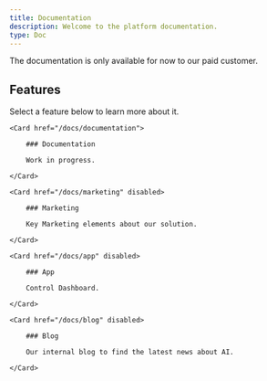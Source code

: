 ```yaml
---
title: Documentation
description: Welcome to the platform documentation.
type: Doc
---
```


<Callout>
    The documentation is only available for now to our paid customer.
</Callout>

## Features

Select a feature below to learn more about it.

<div className="grid sm:grid-cols-2 gap-4 mt-6">

```
<Card href="/docs/documentation">

    ### Documentation

    Work in progress.

</Card>

<Card href="/docs/marketing" disabled>

    ### Marketing

    Key Marketing elements about our solution.

</Card>

<Card href="/docs/app" disabled>

    ### App

    Control Dashboard.

</Card>

<Card href="/docs/blog" disabled>

    ### Blog

    Our internal blog to find the latest news about AI.

</Card>
```

</div>
